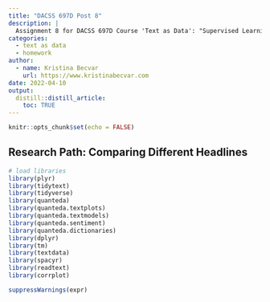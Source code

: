 ```yaml
---
title: "DACSS 697D Post 8"
description: |
  Assignment 8 for DACSS 697D Course 'Text as Data': "Supervised Learning"
categories:
  - text as data
  - homework
author:
  - name: Kristina Becvar
    url: https://www.kristinabecvar.com
date: 2022-04-10
output:
  distill::distill_article:
    toc: TRUE
---
```



```r
knitr::opts_chunk$set(echo = FALSE)
```

## Research Path: Comparing Different Headlines



```r
# load libraries
library(plyr)
library(tidytext)
library(tidyverse)
library(quanteda)
library(quanteda.textplots)
library(quanteda.textmodels)
library(quanteda.sentiment)
library(quanteda.dictionaries)
library(dplyr)
library(tm)
library(textdata)
library(spacyr)
library(readtext)
library(corrplot)

suppressWarnings(expr)
```